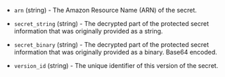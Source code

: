 <!-- Code generated from the comments of the DatasourceOutput struct in datasource/amazon/secretsmanager/secret-version/data.go; DO NOT EDIT MANUALLY -->

- `arn` (string) - The Amazon Resource Name (ARN) of the secret.

- `secret_string` (string) - The decrypted part of the protected secret information that
  was originally provided as a string.

- `secret_binary` (string) - The decrypted part of the protected secret information that
  was originally provided as a binary. Base64 encoded.

- `version_id` (string) - The unique identifier of this version of the secret.
